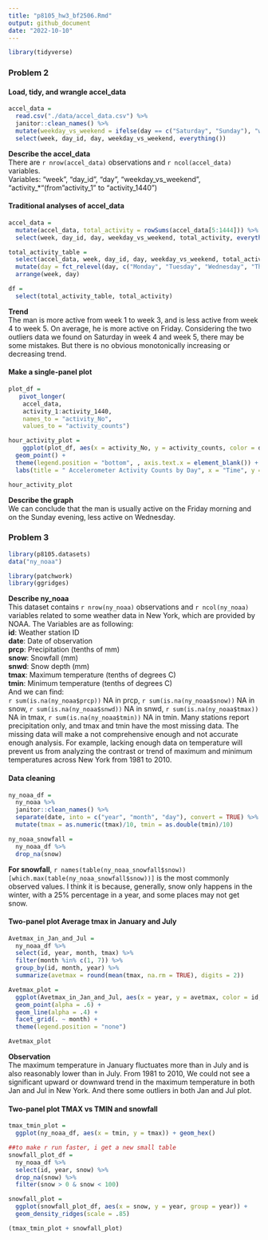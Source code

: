 ```yaml
---
title: "p8105_hw3_bf2506.Rmd"
output: github_document
date: "2022-10-10"
---
```

```r
library(tidyverse)
```

### Problem 2
#### Load, tidy, and wrangle accel_data
```r
accel_data = 
  read.csv("./data/accel_data.csv") %>% 
  janitor::clean_names() %>% 
  mutate(weekday_vs_weekend = ifelse(day == c("Saturday", "Sunday"), "weekend", "weekday")) %>% 
  select(week, day_id, day, weekday_vs_weekend, everything())

```
**Describe the accel_data** <br> 
There are `r nrow(accel_data)` observations and `r ncol(accel_data)` variables. <br>
Variables: "week", "day_id", "day", "weekday_vs_weekend", "activity_*"(from "activity_1" to "activity_1440") <br>

#### Traditional analyses of accel_data

```r
accel_data = 
  mutate(accel_data, total_activity = rowSums(accel_data[5:1444])) %>% 
  select(week, day_id, day, weekday_vs_weekend, total_activity, everything())
```

```r
total_activity_table =
  select(accel_data, week, day_id, day, weekday_vs_weekend, total_activity) %>% 
  mutate(day = fct_relevel(day, c("Monday", "Tuesday", "Wednesday", "Thursday", "Friday", "Saturday", "Sunday"))) %>% 
  arrange(week, day)

df = 
  select(total_activity_table, total_activity)
```
**Trend** <br> 
The man is more active from week 1 to week 3, and is less active from week 4 to week 5. On average, he is more active on Friday. Considering the two outliers data we found on Saturday in week 4 and week 5, there may be some mistakes. But there is no obvious monotonically increasing or decreasing trend.

#### Make a single-panel plot

```r
plot_df = 
   pivot_longer(
    accel_data,
    activity_1:activity_1440, 
    names_to = "activity_No", 
    values_to = "activity_counts")

hour_activity_plot = 
    ggplot(plot_df, aes(x = activity_No, y = activity_counts, color = day)) + 
  geom_point() + 
  theme(legend.position = "bottom", , axis.text.x = element_blank()) + 
  labs(title = " Accelerometer Activity Counts by Day", x = "Time", y = "Activity_Counts")

hour_activity_plot
```
 
**Describe the graph** <br> 
We can conclude that the man is usually active on the Friday morning and on the Sunday evening, less active on Wednesday. 

### Problem 3

```r
library(p8105.datasets)
data("ny_noaa")

library(patchwork)
library(ggridges)
```

**Describe ny_noaa** <br> 
This dataset contains `r nrow(ny_noaa)` observations and `r ncol(ny_noaa)` variables related to some weather data in New York, which are provided by NOAA. The Variables are as following: <br>
      **id**: Weather station ID <br>
      **date**: Date of observation <br>
      **prcp**: Precipitation (tenths of mm) <br>
      **snow**: Snowfall (mm) <br>
      **snwd**: Snow depth (mm) <br>
      **tmax**: Maximum temperature (tenths of degrees C) <br>
      **tmin**: Minimum temperature (tenths of degrees C) <br>
And we can find: <br>
`r sum(is.na(ny_noaa$prcp))` NA in prcp, `r sum(is.na(ny_noaa$snow))` NA in snow, `r sum(is.na(ny_noaa$snwd))` NA in snwd, `r sum(is.na(ny_noaa$tmax))` NA in tmax, `r sum(is.na(ny_noaa$tmin))` NA in tmin. Many stations report precipitation only, and tmax and tmin have the most missing data. The missing data will make a not comprehensive enough and not accurate enough analysis. For example, lacking enough data on temperature will prevent us from analyzing the contrast or trend of maximum and minimum temperatures across New York from 1981 to 2010.

#### Data cleaning
 
```r
ny_noaa_df =  
  ny_noaa %>% 
  janitor::clean_names() %>% 
  separate(date, into = c("year", "month", "day"), convert = TRUE) %>% 
  mutate(tmax = as.numeric(tmax)/10, tmin = as.double(tmin)/10)
```

```r
ny_noaa_snowfall = 
  ny_noaa_df %>% 
  drop_na(snow)
```
**For snowfall**, `r names(table(ny_noaa_snowfall$snow))[which.max(table(ny_noaa_snowfall$snow))]` is the most commonly observed values. I think it is because, generally, snow only happens in the winter, with a 25% percentage in a year, and some places may not get snow.

#### Two-panel plot Average tmax in January and July

```r
Avetmax_in_Jan_and_Jul = 
  ny_noaa_df %>% 
  select(id, year, month, tmax) %>% 
  filter(month %in% c(1, 7)) %>% 
  group_by(id, month, year) %>%
  summarize(avetmax = round(mean(tmax, na.rm = TRUE), digits = 2))

Avetmax_plot = 
  ggplot(Avetmax_in_Jan_and_Jul, aes(x = year, y = avetmax, color = id, group = id)) + 
  geom_point(alpha = .6) +
  geom_line(alpha = .4) + 
  facet_grid(. ~ month) +
  theme(legend.position = "none")

Avetmax_plot
```
**Observation** <br>
The maximum temperature in January fluctuates more than in July and is also reasonably lower than in July. From 1981 to 2010, We could not see a significant upward or downward trend in the maximum temperature in both Jan and Jul in New York. And there some outliers in both Jan and Jul plot.
  
#### Two-panel plot  TMAX vs TMIN and snowfall 

```r
tmax_tmin_plot = 
  ggplot(ny_noaa_df, aes(x = tmin, y = tmax)) + geom_hex() 
```

```r
##to make r run faster, i get a new small table
snowfall_plot_df = 
  ny_noaa_df %>% 
  select(id, year, snow) %>% 
  drop_na(snow) %>% 
  filter(snow > 0 & snow < 100)

snowfall_plot = 
  ggplot(snowfall_plot_df, aes(x = snow, y = year, group = year)) + 
  geom_density_ridges(scale = .85)
```

```r
(tmax_tmin_plot + snowfall_plot)
```
